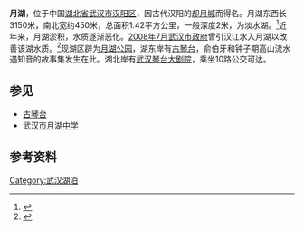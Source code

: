 '''月湖'''，位于中国[[湖北省|湖北省]][[武汉市|武汉市]][[汉阳区|汉阳区]]，因古代汉阳的[[却月城|却月城]]而得名。月湖东西长3150米，南北宽约450米，总面积1.42平方公里，一般深度2米，为淡水湖。<ref>{{cite web|title=旧貌换新颜的汉阳月湖|url=http://www.whfz.gov.cn/mcjg/200707/t20070704_32264.shtml|publisher=武汉市情网|author=吴明堂|accessdate=2012-02-05}}</ref>近年来，月湖淤积，水质逐渐恶化。[[2008年7月|2008年7月]][[武汉市人民政府|武汉市政府]]曾引汉江水入月湖以改善该湖水质。<ref>{{cite web|title=武汉月湖首次全面引江济湖|url=http://www.hubei.gov.cn/hxhb/hx06/200807/t20080731_64840.htm|publisher=湖北政府网|accessdate=2012-02-05}}{{dead link|date=2018年3月 |bot=InternetArchiveBot |fix-attempted=yes }}</ref>现湖区辟为[[月湖公园_(武汉)|月湖公园]]，湖东岸有[[古琴台|古琴台]]，俞伯牙和钟子期高山流水遇知音的故事集发生在此。湖北岸有[[武汉琴台大剧院|武汉琴台大剧院]]，乘坐10路公交可达。

==参见==
*[[古琴台|古琴台]]
*[[武汉市月湖中学|武汉市月湖中学]]
==参考资料==
{{reflist|2}}

{{武汉湖泊}}
[[Category:武汉湖泊|Category:武汉湖泊]]